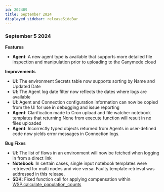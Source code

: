 ```yaml
---
id: 202409
title: September 2024
displayed_sidebar: releaseSideBar
---
```


### September 5 2024

**Features**
- **Agent**: A new agent type is available that supports more detailed file inspection and manipulation prior to uploading to the Ganymede cloud


**Improvements**
- **UI**: The environment Secrets table now supports sorting by Name and Updated Date
- **UI**: The Agent log date filter now reflects the dates where logs are available
- **UI**: Agent and Connection configuration information can now be copied from the UI for use in debugging and issue reporting
- **Agent**: Clarification made to Cron upload and file watcher notebook templates that returning None from execute function will result in no files uploaded
- **Agent**: Incorrectly typed objects returned from Agents in user-defined code now yields error messages in Connection logs.


**Bug Fixes**
- **UI**: The list of flows in an environment will now be fetched when logging in from a direct link
- **Notebook**: In certain cases, single input notebook templates were retrieved for multi nodes and vice versa.  Faulty template retrieval was addressed in this release.
- **SDK**: Fixed function call for applying compensation within [WSP.calculate_population_counts](../sdk/markdowns/fcs#function-wspcalculate-population-counts)
